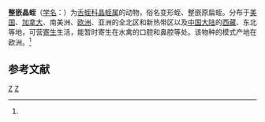 {{Speciesbox
| taxon = Theromyzon tessulatum
| binomial_authority = (Muller, 1774)<ref name='id10270'>{{cite web| url =http://www.bioinfo.cn/db05/BjdwSpecies.php?action=view&id=10270| title =整嵌晶蛭| work =《中国动物物种编目数据库》| publisher =中国科学院微生物研究所| author =中国科学院动物研究所| accessdate =2009-04-16| deadurl =yes| archiveurl =https://web.archive.org/web/20160305022301/http://www.bioinfo.cn/db05/BjdwSpecies.php?action=view&id=10270| archivedate =2016-03-05}}</ref>
}}

'''整嵌晶蛭'''（[[学名|学名]]：{{lang|la|''Theromyzon tessulatum''}}）为[[舌蛭科|舌蛭科]][[晶蛭属|晶蛭属]]的动物，俗名变形蛭、整嵌原扁蛭。分布于[[美国|美国]]、[[加拿大|加拿大]]、南美洲、[[欧洲|欧洲]]、亚洲的全北区和新热带区以及[[中国大陆|中国大陆]]的[[西藏|西藏]]、东北等地，可营[[寄生|寄生]]生活，能暂时寄生在水禽的口腔和鼻腔等处。该物种的模式产地在欧洲。<ref name='id10270'/>

== 参考文献 ==
{{reflist}}

{{Taxonbar|from=Q150856}}

[[Category:晶蛭属|Z]]
[[Category:1774年描述的动物|Z]]


{{环节动物小作品}}